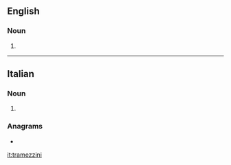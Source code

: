 ==English==

===Noun===
{{head|en|noun plural form}}

# {{plural of|tramezzino|lang=en}}

----

==Italian==

===Noun===
{{head|it|noun plural form|g=m}}

# {{plural of|tramezzino|lang=it}}

===Anagrams===
* {{l|it|intramezzi}}

[[it:tramezzini]]